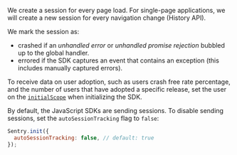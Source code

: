 We create a session for every page load. For single-page applications, we will create a new session for every navigation change (History API).

We mark the session as:

- crashed if an _unhandled error_ or _unhandled promise rejection_ bubbled up to the global handler.
- errored if the SDK captures an event that contains an exception (this includes manually captured errors).

To receive data on user adoption, such as users crash free rate percentage, and the number of users that have adopted a specific release, set the user on the [`initialScope`](/platforms/javascript/configuration/options/#initial-scope) when initializing the SDK.

By default, the JavaScript SDKs are sending sessions. To disable sending sessions, set the `autoSessionTracking` flag to `false`:

```javascript
Sentry.init({
  autoSessionTracking: false, // default: true
});
```
